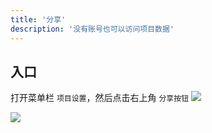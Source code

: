 ```yaml
---
title: '分享'
description: '没有账号也可以访问项目数据'
---
```


## 入口

打开菜单栏 `项目设置`，然后点击右上角 `分享按钮`
<img
  src="/images/share_config.png"
/>

<img
  src="/images/share_link.png"
/>